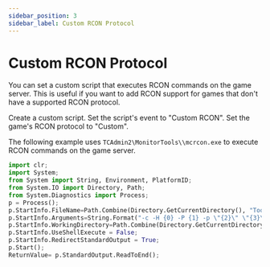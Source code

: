```yaml
---
sidebar_position: 3
sidebar_label: Custom RCON Protocol
---
```


# Custom RCON Protocol

You can set a custom script that executes RCON commands on the game server. This is useful if you want to add RCON support for games that don't have a supported RCON protocol.

Create a custom script. Set the script's event to "Custom RCON". Set the game's RCON protocol to "Custom".

The following example uses `TCAdmin2\MonitorTools\\mcrcon.exe` to execute RCON commands on the game server.

```python
import clr;
import System;
from System import String, Environment, PlatformID;
from System.IO import Directory, Path;
from System.Diagnostics import Process;
p = Process();
p.StartInfo.FileName=Path.Combine(Directory.GetCurrentDirectory(), "Tools\\mcrcon.exe");
p.StartInfo.Arguments=String.Format("-c -H {0} -P {1} -p \"{2}\" \"{3}\"", ThisService.IpAddress, ThisService.RConPort, RConPassword, RConCommand);
p.StartInfo.WorkingDirectory=Path.Combine(Directory.GetCurrentDirectory(), "Tools");
p.StartInfo.UseShellExecute = False;
p.StartInfo.RedirectStandardOutput = True;
p.Start();
ReturnValue= p.StandardOutput.ReadToEnd();
```